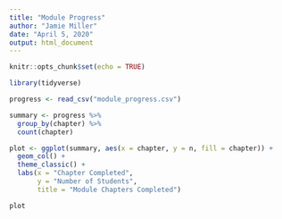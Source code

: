 ```yaml
---
title: "Module Progress"
author: "Jamie Miller"
date: "April 5, 2020"
output: html_document
---
```


```r
knitr::opts_chunk$set(echo = TRUE)
```

```r
library(tidyverse)

```


```r
progress <- read_csv("module_progress.csv")
```

```r
summary <- progress %>% 
  group_by(chapter) %>% 
  count(chapter)
```


```r
plot <- ggplot(summary, aes(x = chapter, y = n, fill = chapter)) +
  geom_col() +
  theme_classic() +
  labs(x = "Chapter Completed",
       y = "Number of Students",
       title = "Module Chapters Completed")

plot
```


